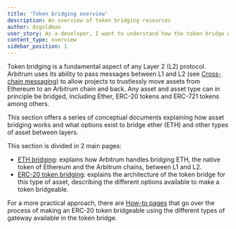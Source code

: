 ```yaml
---
title: 'Token bridging overview'
description: An overview of token bridging resources
author: dzgoldman
user_story: As a developer, I want to understand how the token bridge works and what options exist to bridge assets between layers.
content_type: overview
sidebar_position: 1
---
```


Token bridging is a fundamental aspect of any Layer 2 (L2) protocol. Arbitrum uses its ability to pass messages between L1 and L2 (see [Cross-chain messaging](/for-devs/cross-chain-messsaging.mdx)) to allow projects to trustlessly move assets from Ethereum to an Arbitrum chain and back. Any asset and asset type can in principle be bridged, including Ether, ERC-20 tokens and ERC-721 tokens among others.

This section offers a series of conceptual documents explaining how asset bridging works and what options exist to bridge ether (ETH) and other types of asset between layers.

This section is divided in 2 main pages:

- [ETH bridging](/for-devs/concepts/token-bridge/token-bridge-ether.mdx): explains how Arbitrum handles bridging ETH, the native token of Ethereum and the Arbitrum chains, between L1 and L2.
- [ERC-20 token bridging](/for-devs/concepts/token-bridge/token-bridge-erc20.mdx): explains the architecture of the token bridge for this type of asset, describing the different options available to make a token bridgeable.

For a more practical approach, there are [How-to pages](/devs-how-tos/bridge-tokens/how-to-bridge-tokens-overview.mdx) that go over the process of making an ERC-20 token bridgeable using the different types of gateway available in the token bridge.
